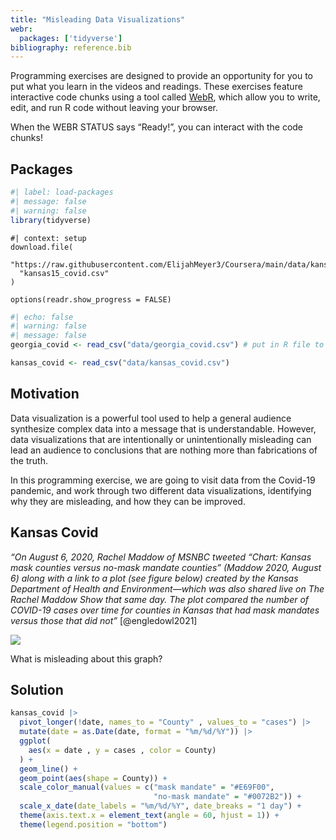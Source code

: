 ```yaml
---
title: "Misleading Data Visualizations"
webr:
  packages: ['tidyverse']
bibliography: reference.bib
---
```


Programming exercises are designed to provide an opportunity for you to put what you learn in the videos and readings.
These exercises feature interactive code chunks using a tool called [WebR](https://docs.r-wasm.org/webr/latest), which allow you to write, edit, and run R code without leaving your browser.

When the WEBR STATUS says "Ready!", you can interact with the code chunks!

## Packages

```r
#| label: load-packages
#| message: false
#| warning: false
library(tidyverse)
```


```webr-r
#| context: setup
download.file(
  "https://raw.githubusercontent.com/ElijahMeyer3/Coursera/main/data/kansas_covid.csv",
  "kansas15_covid.csv"
)

options(readr.show_progress = FALSE)
```

```r
#| echo: false
#| warning: false
#| message: false
georgia_covid <- read_csv("data/georgia_covid.csv") # put in R file to r chunks have data to use

kansas_covid <- read_csv("data/kansas_covid.csv")
```

## Motivation

Data visualization is a powerful tool used to help a general audience synthesize complex data into a message that is understandable. However, data visualizations that are intentionally or unintentionally misleading can lead an audience to conclusions that are nothing more than fabrications of the truth. 

In this programming exercise, we are going to visit data from the Covid-19 pandemic, and work through two different data visualizations, identifying why they are misleading, and how they can be improved.

## Kansas Covid 

*"On August 6, 2020, Rachel Maddow of MSNBC tweeted “Chart: Kansas mask counties versus no-mask mandate counties” (Maddow 2020, August 6) along with a link to a plot (see figure below) created by the Kansas Department of Health and Environment—which was also shared live on The Rachel Maddow Show that same day. The plot compared the number of COVID-19 cases over time for counties in Kansas that had mask mandates versus those that did not"* [@engledowl2021]

![](images/masks-v-nomasks.png)

What is misleading about this graph?


::: {.callout-tip collapse="true"}
## Solution


:::

```r
kansas_covid |>
  pivot_longer(!date, names_to = "County" , values_to = "cases") |>
  mutate(date = as.Date(date, format = "%m/%d/%Y")) |>
  ggplot(
    aes(x = date , y = cases , color = County)
  ) +
  geom_line() +
  geom_point(aes(shape = County)) + 
  scale_color_manual(values = c("mask mandate" = "#E69F00",
                                "no-mask mandate" = "#0072B2")) +
  scale_x_date(date_labels = "%m/%d/%Y", date_breaks = "1 day") + 
  theme(axis.text.x = element_text(angle = 60, hjust = 1)) +
  theme(legend.position = "bottom")
```

